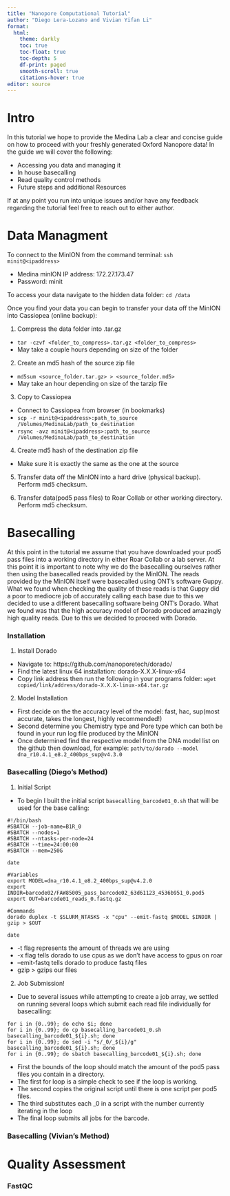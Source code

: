 ```yaml
---
title: "Nanopore Computational Tutorial"
author: "Diego Lera-Lozano and Vivian Yifan Li"
format:
  html:
    theme: darkly
    toc: true
    toc-float: true
    toc-depth: 5
    df-print: paged
    smooth-scroll: true
    citations-hover: true
editor: source  
---
```


# Intro

In this tutorial we hope to provide the Medina Lab a clear and concise guide on how to proceed with your freshly generated Oxford Nanopore data! In the guide we will cover the following:

- Accessing you data and managing it
- In house basecalling
- Read quality control methods 
- Future steps and additional Resources

If at any point you run into unique issues and/or have any feedback regarding the tutorial feel free to reach out to either author. 

# Data Managment

To connect to the MinION from the command terminal: `ssh minit@<ipaddress>`

- Medina minION IP address: 172.27.173.47
- Password: minit

To access your data navigate to the hidden data folder: `cd /data`

Once you find your data you can begin to transfer your data off the MinION into Cassiopea (online backup):

1. Compress the data folder into .tar.gz

- `tar -czvf <folder_to_compress>.tar.gz <folder_to_compress>`
- May take a couple hours depending on size of the folder

2. Create an md5 hash of the source zip file

- `md5sum <source_folder.tar.gz> > <source_folder.md5>`
- May take an hour depending on size of the tarzip file

3. Copy to Cassiopea

- Connect to Cassiopea from browser (in bookmarks)
- `scp -r minit@<ipaddress>:path_to_source /Volumes/MedinaLab/path_to_destination`
- `rsync -avz minit@<ipaddress>:path_to_source /Volumes/MedinaLab/path_to_destination`

4. Create md5 hash of the destination zip file

- Make sure it is exactly the same as the one at the source

5. Transfer data off the MinION into a hard drive (physical backup). Perform md5
checksum.

6. Transfer data(pod5 pass files) to Roar Collab or other working directory. Perform md5 checksum.

# Basecalling

At this point in the tutorial we assume that you have downloaded your pod5 pass files into a working directory in either Roar Collab or a lab server. At this point it is important to note why we do the basecalling ourselves rather then using the basecalled reads provided by the MinION. The reads provided by the MinION itself were basecalled using ONT's software Guppy. What we found when checking the quality of these reads is that Guppy did a poor to mediocre job of accurately calling each base due to this we decided to use a different basecalling software being ONT's Dorado. What we found was that the high accuracy model of Dorado produced amazingly high quality reads. Due to this we decided to proceed with Dorado.

### Installation

1. Install Dorado 

- Navigate to: https://github.com/nanoporetech/dorado/
- Find the latest linux 64 installation: dorado-X.X.X-linux-x64
- Copy link address then run the following in your programs folder: `wget copied/link/address/dorado-X.X.X-linux-x64.tar.gz`

2. Model Installation

- First decide on the the accuracy level of the model: fast, hac, sup(most accurate, takes the longest, highly recommended!)
- Second determine you Chemistry type and Pore type which can both be found in your run log file produced by the MinION
- Once determined find the respective model from the DNA model list on the github then download, for example: `path/to/dorado --model dna_r10.4.1_e8.2_400bps_sup@v4.3.0`

### Basecalling (Diego's Method)

1. Initial Script 

- To begin I built the initial script `basecalling_barcode01_0.sh` that will be used for the base calling:

```
#!/bin/bash
#SBATCH --job-name=B1R_0
#SBATCH --nodes=1
#SBATCH --ntasks-per-node=24
#SBATCH --time=24:00:00
#SBATCH --mem=250G

date

#Variables
export MODEL=dna_r10.4.1_e8.2_400bps_sup@v4.2.0
export INDIR=barcode02/FAW85005_pass_barcode02_63d61123_4536b951_0.pod5
export OUT=barcode01_reads_0.fastq.gz

#Commands 
dorado duplex -t $SLURM_NTASKS -x "cpu" --emit-fastq $MODEL $INDIR | gzip > $OUT

date
```
- \-t flag represents the amount of threads we are using
- \-x flag tells dorado to use cpus as we don’t have access to gpus on roar
- \–emit-fastq tells dorado to produce fastq files
- gzip > gzips our files

2. Job Submission!

- Due to several issues while attempting to create a job array, we settled on running several loops which submit each read file individually for basecalling:

```
for i in {0..99}; do echo $i; done
for i in {0..99}; do cp basecalling_barcode01_0.sh basecalling_barcode01_${i}.sh; done
for i in {0..99}; do sed -i "s/_0/_${i}/g" basecalling_barcode01_${i}.sh; done
for i in {0..99}; do sbatch basecalling_barcode01_${i}.sh; done

```

- First the bounds of the loop should match the amount of the pod5 pass files you contain in a directory. 
- The first for loop is a simple check to see if the loop is working. 
- The second copies the original script until there is one script per pod5 files.
- The third substitutes each _0 in a script with the number currently iterating in the loop
- The final loop submits all jobs for the barcode.

### Basecalling (Vivian's Method)

# Quality Assessment 

### FastQC




